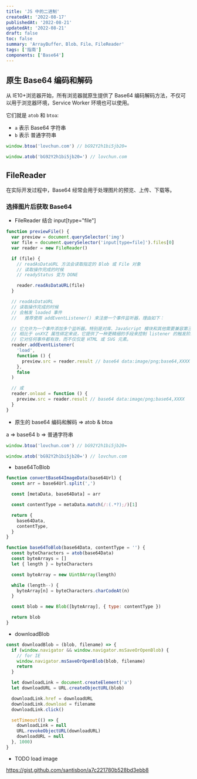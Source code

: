 ```yaml
---
title: 'JS 中的二进制'
createdAt: '2022-08-17'
publishedAt: '2022-08-21'
updatedAt: '2022-08-21'
draft: false
toc: false
summary: 'ArrayBuffer、Blob、File、FileReader'
tags: ['指南']
components: ['Base64']
---
```


## 原生 Base64 编码和解码

从 IE10+浏览器开始，所有浏览器就原生提供了 Base64 编码解码方法，不仅可以用于浏览器环境，Service Worker 环境也可以使用。

它们就是 `atob` 和 `btoa`:

- `a` 表示 Base64 字符串
- `b` 表示 普通字符串

```js
window.btoa('lovchun.com') // bG92Y2h1bi5jb20=

window.atob('bG92Y2h1bi5jb20=') // lovchun.com
```

## FileReader

在实际开发过程中，Base64 经常会用于处理图片的预览、上传、下载等。

### 选择图片后获取 Base64

<Base64 />

- FileReader 结合 input[type="file"]

```js
function previewFile() {
  var preview = document.querySelector('img')
  var file = document.querySelector('input[type=file]').files[0]
  var reader = new FileReader()

  if (file) {
    // readAsDataURL 方法会读取指定的 Blob 或 File 对象
    // 读取操作完成的时候
    // readyStatus 变为 DONE

    reader.readAsDataURL(file)
  }

  // readAsDataURL
  // 读取操作完成的时候
  // 会触发 loaded 事件
  //   推荐使用 addEventListener() 来注册一个事件监听器，理由如下：

  // 它允许为一个事件添加多个监听器。特别是对库、JavaScript 模块和其他需要兼容第三方库/插件的代码来说，这一功能很有用。
  // 相比于 onXYZ 属性绑定来说，它提供了一种更精细的手段来控制 listener 的触发阶段。（即可以选择捕获或者冒泡）。
  // 它对任何事件都有效，而不仅仅是 HTML 或 SVG 元素。
  reader.addEventListener(
    'load',
    function () {
      preview.src = reader.result // base64 data:image/png;base64,XXXX
    },
    false
  )

  // 或
  reader.onload = function () {
    preview.src = reader.result // base64 data:image/png;base64,XXXX
  }
}
```

- 原生的 base64 编码和解码 => atob & btoa

a => base64
b => 普通字符串

```js
window.btoa('lovchun.com') // bG92Y2h1bi5jb20=

window.atob('bG92Y2h1bi5jb20=') // lovchun.com
```

- base64ToBlob

```js
function convertBase64ImageData(base64Url) {
  const arr = base64Url.split(',')

  const [metaData, base64Data] = arr

  const contentType = metaData.match(/:(.*?);/)[1]

  return {
    base64Data,
    contentType,
  }
}

function base64ToBlob(base64Data, contentType = '') {
  const byteCharacters = atob(base64Data)
  const byteArrays = []
  let { length } = byteCharacters

  const byteArray = new Uint8Array(length)

  while (length--) {
    byteArray[n] = byteCharacters.charCodeAt(n)
  }

  const blob = new Blob([byteArray], { type: contentType })

  return blob
}
```

- downloadBlob

```js
const downloadBlob = (blob, filename) => {
  if (window.navigator && window.navigator.msSaveOrOpenBlob) {
    // for IE
    window.navigator.msSaveOrOpenBlob(blob, filename)
    return
  }

  let downloadLink = document.createElement('a')
  let downloadURL = URL.createObjectURL(blob)

  downloadLink.href = downloadURL
  downloadLink.download = filename
  downloadLink.click()

  setTimeout(() => {
    downloadLink = null
    URL.revokeObjectURL(downloadURL)
    downloadURL = null
  }, 1000)
}
```

- TODO load image

https://gist.github.com/santisbon/a7c221780b528bd3ebb8
